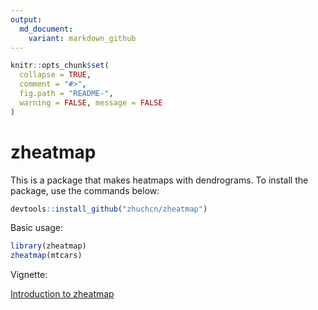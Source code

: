 ```yaml
---
output:
  md_document:
    variant: markdown_github
---
```


<!-- README.md is generated from README.Rmd. Please edit that file -->

```r
knitr::opts_chunk$set(
  collapse = TRUE,
  comment = "#>",
  fig.path = "README-",
  warning = FALSE, message = FALSE
)
```

# zheatmap

This is a package that makes heatmaps with dendrograms. To install the package, use the commands below:

```r
devtools::install_github("zhuchcn/zheatmap")
```

Basic usage:

```r
library(zheatmap)
zheatmap(mtcars)
```

Vignette:

[Introduction to zheatmap](https://zhuchcn.github.io/softwares/packages/zheatmap)
